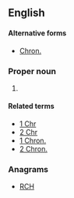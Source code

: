 ==English==

====Alternative forms====
* [[Chron.]]

===Proper noun===
{{en-proper noun}}

# {{abbreviation of|Chronicles}}

====Related terms====
* [[1 Chr]]
* [[2 Chr]]
* [[1 Chron.]]
* [[2 Chron.]]

===Anagrams===
* [[RCH#English|RCH]]